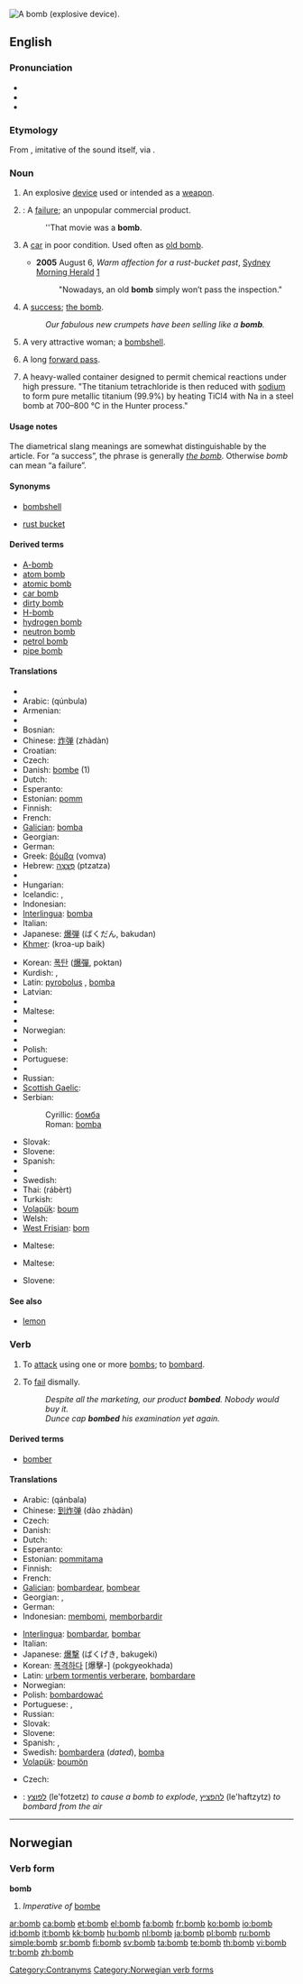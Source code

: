 [[Image:MK37 Bomb.jpg|thumb|right|A bomb (explosive device).]]
{{also|Bomb|the bomb|bombe}}
==English==

===Pronunciation===
* {{IPA|/bɑm/}}
* {{audio|en-us-bomb.ogg|Audio (US)}}
* {{rhymes|ɒm}}

===Etymology===
From {{etyl|grc}} {{term|sc=Grek|βόμβος|tr=bombos||booming, humming, buzzing}}, imitative of the sound itself, via {{etyl|la}} {{term|bombus||a booming sound}}.

===Noun===
{{en-noun}}

# An explosive [[device]] used or intended as a [[weapon]].
# {{slang}}: A [[failure]]; an unpopular commercial product.
#: ''That movie was a '''bomb'''.
# {{AU|and|US|vehicles|informal}} A [[car]] in poor condition. Used often as [[old bomb]].
#* '''2005''' August 6, ''Warm affection for a rust-bucket past'', [[w:Sydney Morning Herald|Sydney Morning Herald]] [http://www.smh.com.au/news/words/warm-affection-for-a-rustbucket-past/2005/08/04/1123125839592.html]
#*: "Nowadays, an old '''bomb''' simply won’t pass the inspection."
# {{chiefly|British|_|slang}} A [[success]]; [[the bomb]].
#: ''Our fabulous new crumpets have been selling like a '''bomb'''.''
# {{chiefly|British|_|slang}} A very attractive woman; a [[bombshell]].
# {{American football}} A long [[forward pass]].
# {{chemistry}} A heavy-walled container designed to permit chemical reactions under high pressure. "The titanium tetrachloride is then reduced with [[sodium]] to form pure metallic titanium (99.9%) by heating TiCl4 with Na in a steel bomb at 700–800 °C in the Hunter process."

====Usage notes====
The diametrical slang meanings are somewhat distinguishable by the article.  For “a success”, the phrase is generally ''[[the bomb]]''.  Otherwise ''bomb'' can mean “a failure”.

====Synonyms====
* {{italbrac-colon|attractive woman}} [[bombshell]]
* {{italbrac-colon|car}} [[rust bucket]]

====Derived terms====
* [[A-bomb]]
* [[atom bomb]]
* [[atomic bomb]]
* [[car bomb]]
* [[dirty bomb]]
* [[H-bomb]]
* [[hydrogen bomb]]
* [[neutron bomb]]
* [[petrol bomb]]
* [[pipe bomb]]

====Translations====
{{trans-top|a device filled with explosives}}
* {{trreq|Albanian}}
* Arabic: {{Arab|[[قنبلة]]}} (qúnbula) {{f}}
* Armenian: {{t-|hy|ռումբ|tr=ṙumb|sc=Hayeren|xs=Armenian}}
* {{trreq|Basque}}
* Bosnian: {{t-|bs|bomba|f}}
* Chinese: [[炸弹]] (zhàdàn)
* Croatian: {{t+|hr|bomba|f|alt=bȏmba}}
* Czech: {{t-|cs|bomba|f}}
* Danish: [[bombe]] (1) {{c}}
* Dutch: {{t+|nl|bom|f}}
* Esperanto: {{t-|eo|bombo|xs=Esperanto}}
* Estonian: [[pomm]]
* Finnish: {{t+|fi|pommi}}
* French: {{t+|fr|bombe|f}}
* [[Galician]]: [[bomba]] {{f}}
* Georgian: {{t|ka|ბომბი|tr=bombi|xs=Georgian}}
* German: {{t+|de|Bombe|f}}
* Greek: [[βόμβα]] (vomva) {{f}}
* Hebrew: [[פצצה|פְּצָצָה]] (ptzatza) {{f}}
* {{trreq|Hindi}}
* Hungarian: {{t+|hu|bomba}}
* Icelandic: {{t-|is|spengja|f}}, {{t-|is|holkúla|f}}
* Indonesian: {{t+|id|bom|xs=Indonesian}}
* [[Interlingua]]: [[bomba]]
* Italian: {{t+|it|bomba|f}}
* Japanese: [[爆弾]] (ばくだん, bakudan)
* [[Khmer]]: {{Khmr|[[គ្រាប់បែក]]}} (kroa-up baik)
{{trans-mid}}
* Korean: [[폭탄]] ([[爆彈]], poktan)
* Kurdish: {{t+|ku|bombe|f}}, {{t-|ku|بۆمبا|sc=ku-Arab}}
* Latin: [[pyrobolus]] {{m}}, [[bomba]] {{f}}
* Latvian: {{l|lv|bumba}}
* {{trreq|Lithuanian}}
* Maltese: {{t-|mt|bomba|f|xs=Maltese}}
* {{trreq|Mongolian}}
* Norwegian: {{t+|no|bombe|c}}
* {{trreq|Persian}}
* Polish: {{t+|pl|bomba|f}}
* Portuguese: {{t+|pt|bomba|f}}
* {{trreq|Romanian}}
* Russian: {{t+|ru|бомба|f|tr=bómba|sc=Cyrl}}
* [[Scottish Gaelic]]: {{t-|gd|boma|m}}
* Serbian:
*: Cyrillic: [[бомба#Serbian|бомба]] {{f}}
*: Roman: [[bomba#Serbian|bomba]] {{f}}
* Slovak: {{t-|sk|bomba|f}}
* Slovene: {{t+|sl|bomba|f}}
* Spanish: {{t+|es|bomba|f}}
* {{trreq|Swahili}}
* Swedish: {{t+|sv|bomb|c}}
* Thai: {{Thai|[[ระเบิด]]}} (rábèrt)
* Turkish: {{t|tr|bomba}}
* [[Volapük]]: [[boum]]
* Welsh: {{t|cy|bom|m}}
* [[West Frisian]]: [[bom]] {{c}}
{{trans-bottom}}

{{trans-top|an unpopular commercial product}}
{{trans-mid}}
{{trans-bottom}}

{{trans-top|a car in poor condition}}
* Maltese: {{t-|mt|karakka|f|xs=Maltese}}
{{trans-mid}}
{{trans-bottom}}

{{trans-see|success}}

{{trans-top|a very attractive woman}}
* Maltese: {{t-|mt|bomba|f|xs=Maltese}}
{{trans-mid}}
* Slovene: {{t+|sl|bomba|f}}
{{trans-bottom}}

====See also====
* [[lemon]]

===Verb===
{{en-verb}}

# {{transitive}} To [[attack]] using one or more [[bomb#noun|bomb]]s; to [[bombard]].
# {{slang}} {{intransitive}} To [[fail]] dismally.
#: ''Despite all the marketing, our product '''bombed'''. Nobody would buy it.''
#: ''Dunce cap '''bombed''' his examination yet again.''

====Derived terms====
* [[bomber]]

====Translations====
{{trans-top|to attack with bombs}}
* Arabic: {{Arab|[[قنبل]]}} (qánbala)
* Chinese: [[到炸弹]] (dào zhàdàn)
* Czech: {{t-|cs|bombardovat}}
* Danish: {{t-|da|bombe}}
* Dutch: {{t+|nl|bombarderen}}
* Esperanto: {{t-|eo|bombi|xs=Esperanto}}
* Estonian: [[pommitama]]
* Finnish: {{t+|fi|pommittaa}}
* French: {{t+|fr|bombarder}}
* [[Galician]]: [[bombardear]], [[bombear]]
* Georgian: {{t|ka|ყუმბარების დაშენა|tr=q‘umbarebis dašena|xs=Georgian}}, {{t|ka|დაბომბვა|tr=dabombva|xs=Georgian}}
* German: {{t-|de|bombardieren}}
* Indonesian: [[bom|membomi]], [[borbardir|memborbardir]]
{{trans-mid}}
* [[Interlingua]]: [[bombardar]], [[bombar]]
* Italian: {{t+|it|bombardare}}
* Japanese: [[爆撃]] (ばくげき, bakugeki)
* Korean: [[폭격하다]] [爆擊-] (pokgyeokhada)
* Latin: [[urbem tormentis verberare]], [[bombardare]]
* Norwegian: {{t+|no|bombe}}
* Polish: [[bombardować]]
* Portuguese: {{t-|pt|bombardear}}, {{t-|pt|bombear}}
* Russian: {{t|ru|бомбить|tr=bombít’|sc=Cyrl}}
* Slovak: {{t-|sk|bombardovať}}
* Slovene: {{t+|sl|bombardirati}}
* Spanish: {{t-|es|bombardear}}, {{t+|es|bombear}}
* Swedish: [[bombardera]] (''dated''), [[bomba]]
* [[Volapük]]: [[boumön]]
{{trans-bottom}}

{{trans-top|fail spectacularly}}
* Czech: {{t-|cs|vybouchnout}}
{{trans-mid}}
{{trans-bottom}}

{{checktrans-top}}
* {{ttbc|Hebrew}}: [[לפוצץ]] (le'fotzetz) ''to cause a bomb to explode'', [[להפציץ]] (le'haftzytz) ''to bombard from the air''
{{checktrans-bottom}}

[[Category:Contranyms]]

----

==Norwegian==

===Verb form===
'''bomb'''

# ''Imperative of'' [[bombe#Norwegian|bombe]]

[[Category:Norwegian verb forms]]

[[ar:bomb]]
[[ca:bomb]]
[[et:bomb]]
[[el:bomb]]
[[fa:bomb]]
[[fr:bomb]]
[[ko:bomb]]
[[io:bomb]]
[[id:bomb]]
[[it:bomb]]
[[kk:bomb]]
[[hu:bomb]]
[[nl:bomb]]
[[ja:bomb]]
[[pl:bomb]]
[[ru:bomb]]
[[simple:bomb]]
[[sr:bomb]]
[[fi:bomb]]
[[sv:bomb]]
[[ta:bomb]]
[[te:bomb]]
[[th:bomb]]
[[vi:bomb]]
[[tr:bomb]]
[[zh:bomb]]